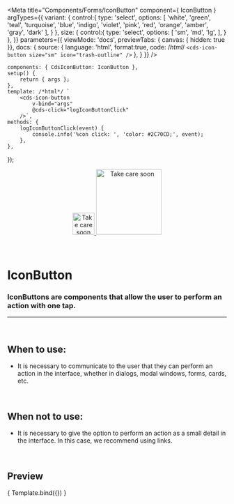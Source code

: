 
<Meta
	title="Components/Forms/IconButton"
	component={ IconButton }
	argTypes={{
		variant: {
			control:{
				type: 'select',
				options: [
					'white',
					'green',
					'teal',
					'turquoise',
					'blue',
					'indigo',
					'violet',
					'pink',
					'red',
					'orange',
					'amber',
					'gray',
					'dark'
				],
			}
		},
		size: {
			control:{
				type: 'select',
				options: [
					'sm',
					'md',
					'lg',
				],
			}
		},
	}}
	parameters={{
		viewMode: 'docs',
		previewTabs: { canvas: { hidden: true }},
		docs: {
			source: {
				language: 'html',
				format:true,
				code: /*html*/
`<cds-icon-button
	size="sm"
	icon="trash-outline"
/>`
			},
		}
	}}
/>

	components: { CdsIconButton: IconButton },
	setup() {
		return { args };
	},
	template: /*html*/ `
		<cds-icon-button
			v-bind="args"
			@cds-click="logIconButtonClick"
		/>`,
	methods: {
		logIconButtonClick(event) {
			console.info('%con click: ', 'color: #2C70CD;', event);
		},
	},
});

<div align="center" style={{display: 'flex'}}>
    <a href="https://rahulaher.netlify.app">
        <img src="https://rahulaher.netlify.app/img/logo/glyph-black-colored.svg" alt="Take care soon" width="50" />
        <img src="https://rahulaher.netlify.app/img/logo/word-black-colored.svg" alt="Take care soon" width="150" />
    </a>
</div>

<br />
<br />

# IconButton

### IconButtons are components that allow the user to perform an action with one tap.
---
<br />

## When to use:
- It is necessary to communicate to the user that they can perform an action in the interface, whether in dialogs, modal windows, forms, cards, etc.


<br />

## When not to use:
- It is necessary to give the option to perform an action as a small detail in the interface. In this case, we recommend using links.

<br />

## Preview

<Canvas>
	<Story
		name="IconButton"
		args={{
			size: 'sm',
			icon: 'trash-outline',
			variant: 'white',
			tooltipText: 'Delete',
			disabled: false,
			feedbackOnClick: true,
			feedbackIcon: 'check-outline',
		}}
	>
		{ Template.bind({}) }
	</Story>
</Canvas>

<ArgsTable story="IconButton" />
